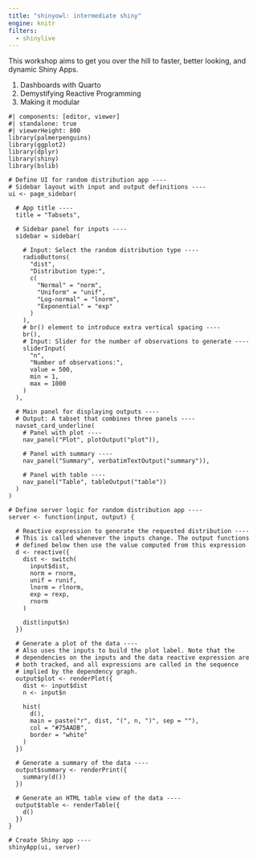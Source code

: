 ```yaml
---
title: "shinyowl: intermediate shiny"
engine: knitr
filters: 
  - shinylive
---
```


This workshop aims to get you over the hill to faster, better looking, and dynamic Shiny Apps.

1. Dashboards with Quarto
1. Demystifying Reactive Programming
1. Making it modular

```shinylive-r
#| components: [editor, viewer]
#| standalone: true
#| viewerHeight: 800
library(palmerpenguins)
library(ggplot2)
library(dplyr)
library(shiny)
library(bslib)

# Define UI for random distribution app ----
# Sidebar layout with input and output definitions ----
ui <- page_sidebar(

  # App title ----
  title = "Tabsets",

  # Sidebar panel for inputs ----
  sidebar = sidebar(

    # Input: Select the random distribution type ----
    radioButtons(
      "dist",
      "Distribution type:",
      c(
        "Normal" = "norm",
        "Uniform" = "unif",
        "Log-normal" = "lnorm",
        "Exponential" = "exp"
      )
    ),
    # br() element to introduce extra vertical spacing ----
    br(),
    # Input: Slider for the number of observations to generate ----
    sliderInput(
      "n",
      "Number of observations:",
      value = 500,
      min = 1,
      max = 1000
    )
  ),

  # Main panel for displaying outputs ----
  # Output: A tabset that combines three panels ----
  navset_card_underline(
    # Panel with plot ----
    nav_panel("Plot", plotOutput("plot")),

    # Panel with summary ----
    nav_panel("Summary", verbatimTextOutput("summary")),

    # Panel with table ----
    nav_panel("Table", tableOutput("table"))
  )
)

# Define server logic for random distribution app ----
server <- function(input, output) {

  # Reactive expression to generate the requested distribution ----
  # This is called whenever the inputs change. The output functions
  # defined below then use the value computed from this expression
  d <- reactive({
    dist <- switch(
      input$dist,
      norm = rnorm,
      unif = runif,
      lnorm = rlnorm,
      exp = rexp,
      rnorm
    )

    dist(input$n)
  })

  # Generate a plot of the data ----
  # Also uses the inputs to build the plot label. Note that the
  # dependencies on the inputs and the data reactive expression are
  # both tracked, and all expressions are called in the sequence
  # implied by the dependency graph.
  output$plot <- renderPlot({
    dist <- input$dist
    n <- input$n

    hist(
      d(),
      main = paste("r", dist, "(", n, ")", sep = ""),
      col = "#75AADB",
      border = "white"
    )
  })

  # Generate a summary of the data ----
  output$summary <- renderPrint({
    summary(d())
  })

  # Generate an HTML table view of the data ----
  output$table <- renderTable({
    d()
  })
}

# Create Shiny app ----
shinyApp(ui, server)

```


```shinylive-r


```